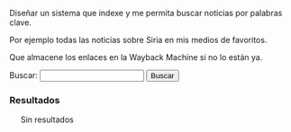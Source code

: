 {{header|1=Hemeroteca}}

Diseñar un sistema que indexe y me permita buscar noticias por palabras clave.

Por ejemplo todas las noticias sobre Siria en mis medios de favoritos.

Que almacene los enlaces en la Wayback Machine si no lo están ya.

<form id="search">
Buscar: <input id="entry" type="text" value="" onkeyup="javascript:search();" /> <input id="button" type="button" value="Buscar" onclick="javascript:search();"/>
</form>

=== Resultados ===

<div id="results" style="margin-left: 20px;">
Sin resultados
</div>

{{footer}}
